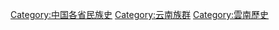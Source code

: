 [[Category:中国各省民族史|Category:中国各省民族史]]
[[Category:云南族群|Category:云南族群]]
[[Category:雲南歷史|Category:雲南歷史]]